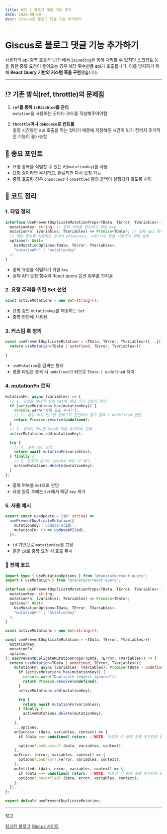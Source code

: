 ```yaml
---
title: WIL | 블로그 댓글 기능 추가
date: 2025-08-09
desc: Giscus로 블로그 댓글 기능 추가하기
---
```


# Giscus로 블로그 댓글 기능 추가하기

사용자의 api 중복 호출은 UI 단에서 `isLoading`을 통해 처리할 수 있지만 스크립트 등을 통한 중복 요청이 들어오는 경우 해당 횟수만큼 api가 호출됩니다.
이를 방지하기 위해 **React Query 기반의 커스텀 훅을 구현**했습니다.

---

## ⁉️ 기존 방식(ref, throttle)의 문제점

1. **`ref`를 통해 `isDisabled`를 관리** <br/>
   `mutation`을 사용하는 곳마다 코드를 작성해주어야함

2. **`throttle`이나 `debounce`로 컨트롤** <br/>
   일정 시간동안 api 호출을 막는 것이기 때문에 지정해둔 시간이 되기 전까지 추가적인 기능이 불가능함

## 🚦 중요 포인트

- 요청 중복을 식별할 수 있는 키(`mutationKey`)를 사용
- 요청 중이라면 무시하고, 완료되면 다시 요청 가능
- 중복 호출된 경우 `onSuccess`나 `onSettled` 등의 콜백이 실행되지 않도록 처리

## 📖 코드 정리

### 1. 타입 정의

```typescript
interface UsePreventDuplicateMutationProps<TData, TError, TVariables> {
  mutationKey: string; // 중복 여부를 판단하기 위한 key
  mutationFn: (variables: TVariables) => Promise<TData>; // 실제 api 함수
  // 해당 함수를 사용하는 곳에서 onSuccess, onError 등을 사용하기 위해 설정
  options?: Omit<
    UseMutationOptions<TData, TError, TVariables>,
    "mutationFn" | "mutationKey"
  >;
}
```

- 중복 요청을 식별하기 위한 `key`
- 실제 API 요청 함수와 React query 옵션 일부를 가져옴

### 2. 요청 추적을 위한 Set 선언

```typescript
const activeMutations = new Set<string>();
```

- 요청 중인 `mutationKey`를 저장하는 `Set`
- 중복 판단에 사용됨

### 3. 커스텀 훅 정의

```typescript
const usePreventDuplicateMutation = <TData, TError, TVariables>({...}) => {
  return useMutation<TData | undefined, TError, TVariables>({
    ...
}
```

- `useMutation`을 감싸는 형태
- 반환 타입은 중복 시 `undefined가` 되므로 `TData | undefined` 처리

### 4. mutationFn 로직

```typescript
mutationFn: async (variables) => {
  // 1. 요청을 보내기 전에 Set에 해당 키가 있는지 확인
  if (activeMutations.has(mutationKey)) {
    console.warn("중복 호출 무시!");
    // 2. 해당 키가 있으면 중복으로 판단하여 경고 출력 + undefined 반환
    return Promise.resolve(undefined);
  }
  // 3. 중복이 아니면 Set에 키를 추가하여 진행
  activeMutations.add(mutationKey);

  try {
    // 4. 실제 api 요청
    return await mutationFn(variables);
  } finally {
    // 5. 요청이 끝나면 Set에서 해당 키 제거
    activeMutations.delete(mutationKey);
  }
};
```

- 중복 여부를 `Set`으로 판단
- 요청 완료 후에는 `Set`에서 해당 `key` 제거

### 5. 사용 예시

```typescript
export const useUpdate = (id: string) =>
  usePreventDuplicateMutation({
    mutationKey: `update-${id}`,
    mutationFn: () => updateAPI(id),
  });
```

- `id` 기반으로 `mutationKey`를 고정
- 같은 `id`로 중복 요청 시 호출 무시

### 💛 전체 코드

```typescript
import type { UseMutationOptions } from "@tanstack/react-query";
import { useMutation } from "@tanstack/react-query";

interface UsePreventDuplicateMutationProps<TData, TError, TVariables> {
  mutationKey: string;
  mutationFn: (variables: TVariables) => Promise<TData>;
  options?: Omit<
    UseMutationOptions<TData, TError, TVariables>,
    "mutationFn" | "mutationKey"
  >;
}

const activeMutations = new Set<string>();

const usePreventDuplicateMutation = <TData, TError, TVariables>({
  mutationKey,
  mutationFn,
  options,
}: UsePreventDuplicateMutationProps<TData, TError, TVariables>) => {
  return useMutation<TData | undefined, TError, TVariables>({
    mutationFn: async (variables: TVariables): Promise<TData | undefined> => {
      if (activeMutations.has(mutationKey)) {
        console.warn("Duplicate request ignored");
        return Promise.resolve(undefined);
      }
      activeMutations.add(mutationKey);

      try {
        return await mutationFn(variables);
      } finally {
        activeMutations.delete(mutationKey);
      }
    },
    ...options,
    onSuccess: (data, variables, context) => {
      if (data === undefined) return; //NOTE: 미설정 시 중복 호출 횟수만큼 동작

      options?.onSuccess?.(data, variables, context);
    },
    onError: (error, variables, context) => {
      options?.onError?.(error, variables, context);
    },
    onSettled: (data, error, variables, context) => {
      if (data === undefined) return; //NOTE: 미설정 시 중복 호출 횟수만큼 동작
      options?.onSettled?.(data, error, variables, context);
    },
  });
};

export default usePreventDuplicateMutation;
```

---

참고

[참고한 블로그](https://d5br5.dev/blog/nextjs_blog/giscus)
[Giscus 사이트](https://giscus.app/ko)

